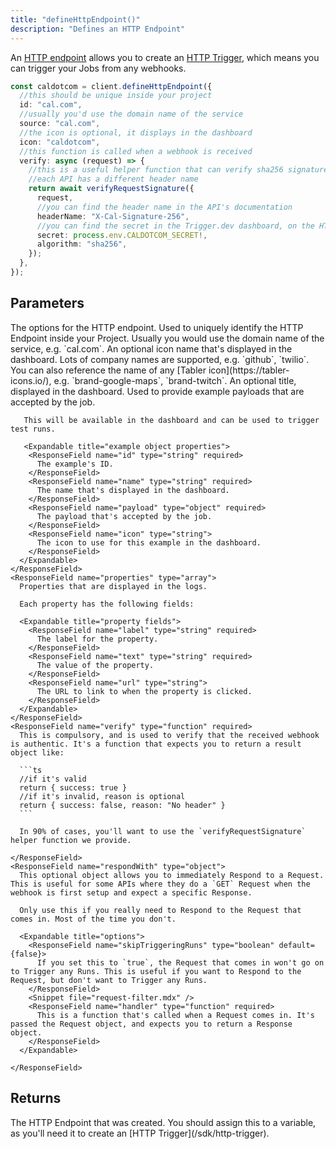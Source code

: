 ```yaml
---
title: "defineHttpEndpoint()"
description: "Defines an HTTP Endpoint"
---
```


<Snippet file="v2-deprecation-warning.mdx" />

An [HTTP endpoint](/documentation/concepts/http-endpoints) allows you to create an [HTTP Trigger](/documentation/concepts/triggers/http), which means you can trigger your Jobs from any webhooks.

<RequestExample>

```ts example
const caldotcom = client.defineHttpEndpoint({
  //this should be unique inside your project
  id: "cal.com",
  //usually you'd use the domain name of the service
  source: "cal.com",
  //the icon is optional, it displays in the dashboard
  icon: "caldotcom",
  //this function is called when a webhook is received
  verify: async (request) => {
    //this is a useful helper function that can verify sha256 signatures
    //each API has a different header name
    return await verifyRequestSignature({
      request,
      //you can find the header name in the API's documentation
      headerName: "X-Cal-Signature-256",
      //you can find the secret in the Trigger.dev dashboard, on the HTTP endpoint page
      secret: process.env.CALDOTCOM_SECRET!,
      algorithm: "sha256",
    });
  },
});
```

</RequestExample>

## Parameters

<ResponseField name="options" type="HTTPEndpointOptions" required>
  The options for the HTTP endpoint.
  <Expandable title="options" defaultOpen>
    <ResponseField name="id" type="string" required>
      Used to uniquely identify the HTTP Endpoint inside your Project.
    </ResponseField>
    <ResponseField name="source" type="string" required>
      Usually you would use the domain name of the service, e.g. `cal.com`.
    </ResponseField>
    <ResponseField name="icon" type="string">
      An optional icon name that's displayed in the dashboard. Lots of company names are supported, e.g. `github`, `twilio`. You can also reference the name of any [Tabler icon](https://tabler-icons.io/), e.g. `brand-google-maps`, `brand-twitch`.
    </ResponseField>
    <ResponseField name="title" type="string">
      An optional title, displayed in the dashboard.
    </ResponseField>
    <ResponseField name="examples" type="array">
       Used to provide example payloads that are accepted by the job.

       This will be available in the dashboard and can be used to trigger test runs.

       <Expandable title="example object properties">
        <ResponseField name="id" type="string" required>
          The example's ID.
        </ResponseField>
        <ResponseField name="name" type="string" required>
          The name that's displayed in the dashboard.
        </ResponseField>
        <ResponseField name="payload" type="object" required>
          The payload that's accepted by the job.
        </ResponseField>
        <ResponseField name="icon" type="string">
          The icon to use for this example in the dashboard.
        </ResponseField>
      </Expandable>
    </ResponseField>
    <ResponseField name="properties" type="array">
      Properties that are displayed in the logs.

      Each property has the following fields:

      <Expandable title="property fields">
        <ResponseField name="label" type="string" required>
          The label for the property.
        </ResponseField>
        <ResponseField name="text" type="string" required>
          The value of the property.
        </ResponseField>
        <ResponseField name="url" type="string">
          The URL to link to when the property is clicked.
        </ResponseField>
      </Expandable>
    </ResponseField>
    <ResponseField name="verify" type="function" required>
      This is compulsory, and is used to verify that the received webhook is authentic. It's a function that expects you to return a result object like:

      ```ts
      //if it's valid
      return { success: true }
      //if it's invalid, reason is optional
      return { success: false, reason: "No header" }
      ```

      In 90% of cases, you'll want to use the `verifyRequestSignature` helper function we provide.

    </ResponseField>
    <ResponseField name="respondWith" type="object">
      This optional object allows you to immediately Respond to a Request. This is useful for some APIs where they do a `GET` Request when the webhook is first setup and expect a specific Response.

      Only use this if you really need to Respond to the Request that comes in. Most of the time you don't.

      <Expandable title="options">
        <ResponseField name="skipTriggeringRuns" type="boolean" default={false}>
          If you set this to `true`, the Request that comes in won't go on to Trigger any Runs. This is useful if you want to Respond to the Request, but don't want to Trigger any Runs.
        </ResponseField>
        <Snippet file="request-filter.mdx" />
        <ResponseField name="handler" type="function" required>
          This is a function that's called when a Request comes in. It's passed the Request object, and expects you to return a Response object.
        </ResponseField>
      </Expandable>

    </ResponseField>

  </Expandable>
</ResponseField>

## Returns

<ResponseField name="HttpEndpoint" type="HttpEndpoint">
  The HTTP Endpoint that was created. You should assign this to a variable, as you'll need it to
  create an [HTTP Trigger](/sdk/http-trigger).
</ResponseField>
